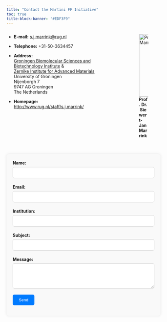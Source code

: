 ```yaml
---
title: "Contact the Martini FF Initiative"
toc: true
title-block-banner: "#EDF3F9"
---
```

:::{.columns}
:::{.column width=65%}

- **E-mail:** [s.j.marrink@rug.nl](mailto:S.J.Marrink@rug.nl)

- **Telephone:** +31-50-3634457

- **Address:** \
[Groningen Biomolecular Sciences and Biotechnology Institute](http://www.rug.nl/research/gbb/) & <br> [Zernike Institute for Advanced Materials](http://www.rug.nl/research/zernike/) <br> University of Groningen <br> Nijenborgh 7 <br> 9747 AG Groningen <br> The Netherlands

- **Homepage:** [http://www.rug.nl/staff/s.j.marrink/](http://www.rug.nl/staff/s.j.marrink/)
:::
:::{.column width=5%}

:::
:::{.column width=22%}
![**Prof. Dr. Siewert-Jan Marrink**](sjmarrink.jpg){width=205px}
:::
:::

<style>
/* Style for the form container */
.form-container {
  max-width: 96%;
  margin: auto;
  padding: 20px;
  border-radius: 8px;
  background-color: #f9f9f9;
  box-shadow: 0 0 10px rgba(0, 0, 0, 0.1);
  margin-top:38px
}

/* Style for form labels */
.form-label {
  font-weight: bold;
}

/* Style for input fields */
.form-input {
  width: 100%;
  padding: 10px;
  margin: 5px 0 20px;
  border: 1px solid #ccc;
  border-radius: 5px;
  box-sizing: border-box;
}

/* Style for submit button */
.form-submit {
  background-color: #007bff;
  color: #fff;
  padding: 10px 20px;
  border: none;
  border-radius: 5px;
  cursor: pointer;
}

/* Hover effect for submit button */
.form-submit:hover {
  background-color: #0056b3;
}

</style>

<!-- <hr> -->

<script>
function submitForm() {

  const apiEndpoint = 'https://z9d3yt990g.execute-api.ca-central-1.amazonaws.com/prod/contacts/new';

  const contactName = document.getElementById("name").value;
  const contactEmail = document.getElementById("email").value;
  const contactInstitution = document.getElementById("institution").value;
  const contactSubject = document.getElementById("subject").value;
  const contactMessage = document.getElementById("message").value;

  const constantData = {
    "contactName": contactName,
    "contactEmail": contactEmail,
    "contactInstitution": contactInstitution,
    "contactSubject": contactSubject,
    "contactMessage": contactMessage
  };

  //Your post request using FETCH
  fetch(apiEndpoint, {
          method: 'POST',
          body: JSON.stringify(constantData),
          });
  alert("Your Contact Form has been sent successfully!");
}
</script>

<div class="form-container">
  <form onsubmit="submitForm(); return false;">
    <label class="form-label" for="name">Name:</label><br>
    <input class="form-input" type="text" id="name" name="name" required><br>
    <label class="form-label" for="email">Email:</label><br>
    <input class="form-input" type="email" id="email" name="email" required><br>
    <label class="form-label" for="institution">Institution:</label><br>
    <input class="form-input" type="text" id="institution" name="institution" required><br>
    <label class="form-label" for="subject">Subject:</label><br>
    <input class="form-input" type="text" id="subject" name="subject" required><br>
    <label class="form-label" for="message">Message:</label><br>
    <textarea class="form-input" id="message" name="message" rows="4" required></textarea><br>
    <input class="form-submit" type="submit" value="Send">
  </form>
</div>
